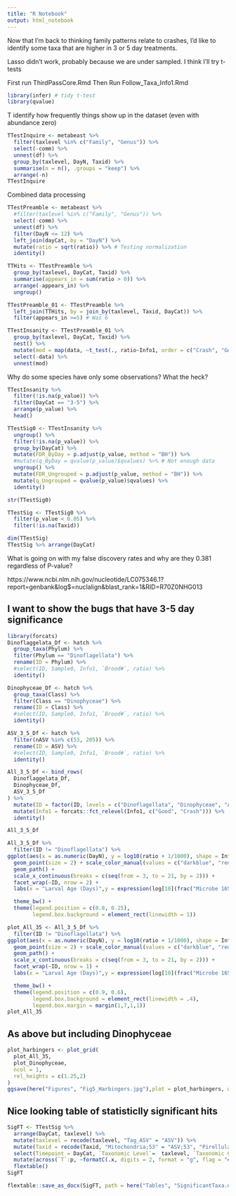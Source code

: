 ```yaml
---
title: "R Notebook"
output: html_notebook
---
```


Now that I'm back to thinking family patterns relate to crashes, I'd like to identify some taxa that are higher in 3 or 5 day treatments.

Lasso didn't work, probably because we are under sampled. I think I'll try t-tests

First run ThirdPassCore.Rmd
Then Run Follow_Taxa_Info1.Rmd
```r
library(infer) # tidy t-test
library(qvalue)
```


T identify how frequently things show up in the dataset (even with abundance zero)

```r
TTestInquire <- metabeast %>%
  filter(taxlevel %in% c("Family", "Genus")) %>%
  select(-comm) %>%
  unnest(df) %>%
  group_by(taxlevel, DayN, Taxid) %>%
  summarise(n = n(), .groups = "keep") %>%
  arrange(-n)
TTestInquire
```

Combined data processing
```r

TTestPreamble <- metabeast %>%
  #filter(taxlevel %in% c("Family", "Genus")) %>%
  select(-comm) %>%
  unnest(df) %>%
  filter(DayN <= 12) %>%
  left_join(dayCat, by = "DayN") %>%
  mutate(ratio = sqrt(ratio)) %>% # Testing normalization
  identity()

TTHits <- TTestPreamble %>%
  group_by(taxlevel, DayCat, Taxid) %>%
  summarise(appears_in = sum(ratio > 0)) %>%
  arrange(-appears_in) %>%
  ungroup()

TTestPreamble_01 <- TTestPreamble %>%
  left_join(TTHits, by = join_by(taxlevel, Taxid, DayCat)) %>%
  filter(appears_in >=5) # Was 6

TTestInsanity <- TTestPreamble_01 %>%
  group_by(taxlevel, DayCat, Taxid) %>%
  nest() %>%
  mutate(mod = map(data, ~t_test(., ratio~Info1, order = c("Crash", "Good")))) %>% 
  select(-data) %>%
  unnest(mod)
```
Why do some species have only some observations? What the heck?

```r
TTestInsanity %>%
  filter(!is.na(p_value)) %>%
  filter(DayCat == "3-5") %>%
  arrange(p_value) %>%
  head()
```

```r
TTestSig0 <- TTestInsanity %>%
  ungroup() %>%
  filter(!is.na(p_value)) %>%
  group_by(DayCat) %>%
  mutate(FDR_ByDay = p.adjust(p_value, method = "BH")) %>%
  #mutate(q_ByDay = qvalue(p_value)$qvalues) %>% # Not enough data
  ungroup() %>%
  mutate(FDR_Ungrouped = p.adjust(p_value, method = "BH")) %>%
  mutate(q_Ungrouped = qvalue(p_value)$qvalues) %>%
  identity()

str(TTestSig0)

TTestSig <- TTestSig0 %>%
  filter(p_value < 0.05) %>%
  filter(!is.na(Taxid))

dim(TTestSig)
TTestSig %>% arrange(DayCat)
```

What is going on with my false discovery rates and why are they 0.381 regardless of P-value?

https://www.ncbi.nlm.nih.gov/nucleotide/LC075346.1?report=genbank&log$=nuclalign&blast_rank=1&RID=R70Z0NHG013

## I want to show the bugs that have 3-5 day significance

```r
library(forcats)
Dinoflaggelata_Df <- hatch %>%
  group_taxa(Phylum) %>%
  filter(Phylum == "Dinoflagellata") %>%
  rename(ID = Phylum) %>%
  #select(ID, Sample0, Info1, `Brood#`, ratio) %>%
  identity()

Dinophyceae_Df <- hatch %>%
  group_taxa(Class) %>%
  filter(Class == "Dinophyceae") %>%
  rename(ID = Class) %>%
  #select(ID, Sample0, Info1, `Brood#`, ratio) %>%
  identity()

ASV_3_5_Df <- hatch %>%
  filter(nASV %in% c(53, 205)) %>%
  rename(ID = ASV) %>%
  #select(ID, Sample0, Info1, `Brood#`, ratio) %>%
  identity()

All_3_5_Df <- bind_rows(
  Dinoflaggelata_Df,
  Dinophyceae_Df,
  ASV_3_5_Df
) %>%
  mutate(ID = factor(ID, levels = c("Dinoflagellata", "Dinophyceae", "ASV_53", "ASV_205"))) %>%
  mutate(Info1 = forcats::fct_relevel(Info1, c("Good", "Crash"))) %>%
  identity()

All_3_5_Df
```

```r
All_3_5_Df %>%
  filter(ID != "Dinoflagellata") %>%
ggplot(aes(x = as.numeric(DayN), y = log10(ratio + 1/1000), shape = Info1, color = Info1, group = `Brood#`)) +
  geom_point(size = 2) + scale_color_manual(values = c("darkblue", "red")) +
  geom_path() +
  scale_x_continuous(breaks = c(seq(from = 3, to = 21, by = 2))) +
  facet_wrap(~ID, nrow = 2) +
  labs(x = "Larval Age (Days)",y = expression(log[10](frac("Microbe 16S", "Host 18S"))), color = "Batch Outcome", shape = "Batch Outcome") +

  theme_bw() +
  theme(legend.position = c(0.8, 0.25),
        legend.box.background = element_rect(linewidth = 1))
```

```r
plot_All_35 <- All_3_5_Df %>%
  filter(ID != "Dinoflagellata") %>%
ggplot(aes(x = as.numeric(DayN), y = log10(ratio + 1/1000), shape = Info1, color = Info1, group = `Brood#`)) +
  geom_point(size = 2) + scale_color_manual(values = c("darkblue", "red")) +
  geom_path() +
  scale_x_continuous(breaks = c(seq(from = 3, to = 21, by = 2))) +
  facet_wrap(~ID, nrow = 1) +
  labs(x = "Larval Age (Days)",y = expression(log[10](frac("Microbe 16S", "Host 18S"))), color = "Batch Outcome", shape = "Batch Outcome") +

  theme_bw() +
  theme(legend.position = c(0.9, 0.6),
        legend.box.background = element_rect(linewidth = .4),
        legend.box.margin = margin(1,7,1,1))
plot_All_35
```

## As above but including Dinophyceae

```r
plot_harbingers <- plot_grid(
  plot_All_35,
  plot_Dinophyceae, 
  ncol = 1,
  rel_heights = c(1.25,2)
)
ggsave(here("Figures", "Fig5_Harbingers.jpg"),plot = plot_harbingers, width = 8, height = 6)
```


## Nice looking table of statisticlly significant hits

```r
SigFT <- TTestSig %>%
  arrange(DayCat, taxlevel) %>%
  mutate(taxlevel = recode(taxlevel, "Tag_ASV" = "ASV")) %>%
  mutate(Taxid = recode(Taxid, "Mitochondria;53" = "ASV;53", "Pirellulaceae;205" = "ASV;205")) %>% # Because I think blast is more informative for these and the classifier was sort of wrong.
  select(Timepoint = DayCat, `Taxonomic Level`=  taxlevel, `Taxonomic Classification` = Taxid, `T` = statistic, p = p_value) %>% # FDR is always 0.19, and q = 0.03, so lets say so in the text and 
  mutate(across(`T`:p, ~formatC(.x, digits = 2, format = "g", flag = "#"))) %>%
  flextable()
SigFT
```

```r
flextable::save_as_docx(SigFT, path = here("Tables", "SignificantTaxa.docx"))
```

